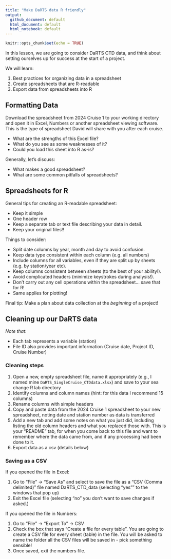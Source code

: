 ```yaml
---
title: "Make DaRTS data R friendly"
output: 
  github_document: default
  html_document: default
  html_notebook: default
---
```


```r
knitr::opts_chunk$set(echo = TRUE)
```

In this lesson, we are going to consider DaRTS CTD data, and think about setting ourselves up for success at the start of a project.

We will learn:

1.  Best practices for organizing data in a spreadsheet
2.  Create spreadsheets that are R-readable
3.  Export data from spreadsheets into R

## Formatting Data

Download the spreadsheet from 2024 Cruise 1 to your working directory and open it in Excel, Numbers or another spreadsheet viewing software. This is the type of spreadsheet David will share with you after each cruise.

* What are the strengths of this Excel file?
* What do you see as some weaknesses of it?
* Could you load this sheet into R as-is?

Generally, let's discuss:  

* What makes a good spreadsheet?
* What are some common pitfalls of spreadsheets?

## Spreadsheets for R

General tips for creating an R-readable spreadsheet:  

* Keep it simple
* One header row
* Keep a separate tab or text file describing your data in detail.
* Keep your original files!!

Things to consider:  

* Split date columns by year, month and day to avoid confusion. 
* Keep data type consistent within each column (e.g. all numbers)
* Include columns for all variables, even if they are split up by sheets (e.g. by station/year etc). 
* Keep columns consistent between sheets (to the best of your ability!).  
* Avoid complicated headers (minimize keystrokes during analysis!). 
* Don't carry out any cell operations within the spreadsheet... save that for R!  
* Same applies for plotting!  

Final tip: Make a plan about data collection at the *beginning* of a project!

## Cleaning up our DaRTS data

*Note that*: 

* Each tab represents a variable (station) 
* File ID also provides important information (Cruise date, Project ID, Cruise Number) 

### Cleaning steps

1. Open a new, empty spreadsheet file, name it appropriately (e.g., I named mine `DaRTS_SingleCruise_CTDdata.xlsx`) and save to your sea change R lab directory
2. Identify columns and column names (hint: for this data I recommend 15 columns)
3. Rename columns with simple headers
4. Copy and paste data from the 2024 Cruise 1 spreadsheet to your new spreadsheet, noting date and station number as data is transferred
5. Add a new tab and add some notes on what you just did, including listing the old column headers and what you replaced those with. This is your "README" tab, for when you come back to this file and want to remember where the data came from, and if any processing had been done to it.
5. Export data as a csv (details below)


### Saving as a CSV

If you opened the file in Excel:

1. Go to "File" -> "Save As" and select to save the file as a "CSV (Comma delimited)" file named DaRTS_CTD_data (selecting "yes"" to the windows that pop up)
2. Exit the Excel file (selecting "no" you don't want to save changes if asked.) 


If you opened the file in Numbers:

1. Go to "File" -> "Export To" -> CSV
2. Check the box that says "Create a file for every table". You are going to create a CSV file for every sheet (table) in the file. You will be asked to name the folder all the CSV files will be saved in - pick something sensible!
3. Once saved, exit the numbers file.
